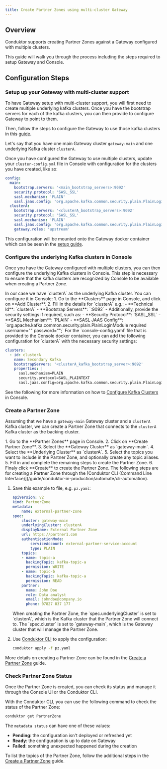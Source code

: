 ```yaml
---
title: Create Partner Zones using multi-cluster Gateway
---
```

## Overview

Conduktor supports creating Partner Zones against a Gateway configured with multiple clusters.

This guide will walk you through the process including the steps required to setup Gateway and Console.

## Configuration Steps

### Setup up your Gateway with multi-cluster support

To have Gateway setup with multi-cluster support, you will first need to create multiple underlying kafka clusters. Once you have the bootstrap servers for each of the kafka clusters, you can then provide to configure Gateway to point to them.

Then, follow the steps to configure the Gateway to use those kafka clusters in this [guide](/guide/conduktor-in-production/deploy-artifacts/deploy-gateway/index#configure-gateway-for-multi-clusters).

Let's say that you have one main Gateway cluster `gateway-main` and one underlying Kafka cluster `clusterA`.

Once you have configured the Gateway to use multiple clusters, update your `cluster-config.yml` file in Console with configuration for the clusters you have created, like so:

```yaml title="cluster-config.yaml"
config:
  main:
    bootstrap.servers: '<main_bootstrap_servers>:9092'
    security.protocol: 'SASL_SSL'
    sasl.mechanism: 'PLAIN'
    sasl.jaas.config: 'org.apache.kafka.common.security.plain.PlainLoginModule required username="<main_api_key>" password="<main_api_secret>";'
  clusterA:
    bootstrap.servers: '<clusterA_bootstrap_servers>:9092'
    security.protocol: 'SASL_SSL'
    sasl.mechanism: 'PLAIN'
    sasl.jaas.config: 'org.apache.kafka.common.security.plain.PlainLoginModule required username="<clusterA_api_key>" password="<clusterA_api_secret>";'
    gateway.roles: 'upstream'
```

This configuration will be mounted onto the Gateway docker container which can be seen in the [setup guide](/guide/conduktor-in-production/deploy-artifacts/deploy-gateway/index#configure-gateway-for-multi-clusters).

### Configure the underlying Kafka clusters in Console

Once you have the Gateway configured with multiple clusters, you can then configure the underlying Kafka clusters in Console. This step is necessary to ensure that the kafka clusters are recognized by Console to be available when creating a Partner Zone.

<Tabs>
<Tab title="Using Console UI">
In our case we have `clusterA` as the underlying Kafka cluster. You can configure it in Console:
1. Go to the **Clusters** page in Console, and click on **Add Cluster**.
2. Fill in the details for `clusterA` e.g.:
    - **Technical Id**: `clusterA`
    - **Bootstrap Servers**: `<clusterA_kafka_bootstrap_server>:9092`
    - Additionally, provide the security settings if required, such as:
        - **Security Protocol**: `SASL_SSL`
        - **SASL Mechanism**: `PLAIN`
        - **SASL JAAS Config**: `org.apache.kafka.common.security.plain.PlainLoginModule required username="<clusterA_api_key>" password="<clusterA_api_secret>";`
</Tab>
<Tab title="Using Conduktor Configuration File">
For the `console-config.yaml` file that is provided to the Console docker container, you can add the following configuration for `clusterA` with the necessary security settings:

```yaml title="console-config.yaml"
clusters:
  - id: clusterA
    name: Secondary Kafka
    bootstrapServers: '<clusterA_kafka_bootstrap_server>:9092'
    properties: |
      sasl.mechanism=PLAIN
      security.protocol=SASL_PLAINTEXT
      sasl.jaas.config=org.apache.kafka.common.security.plain.PlainLoginModule required username="admin" password="admin-secret";
```
</Tab>
</Tabs>

See the following for more information on how to [Configure Kafka Clusters](guide/conduktor-in-production/admin/configure-clusters#connect-to-a-secure-kafka-cluster) in Console.

### Create a Partner Zone

Assuming that we have a `gateway-main` Gateway cluster and a `clusterA` Kafka cluster, we can create a Partner Zone that connects to the `clusterA` Kafka cluster as the backing cluster.

<Tabs>
<Tab title="Using Console UI">
1. Go to the **Partner Zones** page in Console.
2. Click on **Create Partner Zone**.
3. Select the **Gateway Cluster** as `gateway-main`.
4. Select the **Underlying Cluster** as `clusterA`.
5. Select the topics you want to include in the Partner Zone, and optionally create any topic aliases.
5. Fill in and complete the remaining steps to create the Partner Zone.
6. Finaly click **Create** to create the Partner Zone.
</Tab>
<Tab title="Using Conduktor CLI">
The following steps are for creating a Partner Zone through the [Conduktor CLI (Command Line Interface)](/guide/conduktor-in-production/automate/cli-automation).

1. Save this example to file, e.g. `pz.yaml`:

    ```yaml
    apiVersion: v2
    kind: PartnerZone
    metadata:
        name: external-partner-zone
    spec:
        cluster: gateway-main
        underlyingCluster: clusterA
        displayName: External Partner Zone
        url: https://partner1.com
        authenticationMode:
            serviceAccount: external-partner-service-account
            type: PLAIN
        topics:
        - name: topic-a
          backingTopic: kafka-topic-a
          permission: WRITE
        - name: topic-b
          backingTopic: kafka-topic-a
          permission: READ
        partner:
          name: John Doe
          role: Data analyst
          email: johndoe@company.io
          phone: 07827 837 177
    ```

    <Note>
    When creating the Partner Zone, the `spec.underlyingCluster` is set to `clusterA`, which is the Kafka cluster that the Partner Zone will connect to. The `spec.cluster` is set to `gateway-main`, which is the Gateway cluster that will manage the Partner Zone.
    </Note>

1. Use [Conduktor CLI](/guide/conduktor-in-production/automate/cli-automation) to apply the configuration:

    ```bash
    conduktor apply -f pz.yaml
    ```
</Tab>
</Tabs>

More details on creating a Partner Zone can be found in the [Create a Partner Zone](/guide/use-cases/third-party-data#create-a-partner-zone) guide.

### Check Partner Zone Status

Once the Partner Zone is created, you can check its status and manage it through the Console UI or the Conduktor CLI.

With the Conduktor CLI, you can use the following command to check the status of the Partner Zone:

```bash
conduktor get PartnerZone
```

The `metadata status` can have one of these values:
  - **Pending**: the configuration isn't deployed or refreshed yet
  - **Ready**: the configuration is up to date on Gateway
  - **Failed**: something unexpected happened during the creation

To list the topics of the Partner Zone, follow the additional steps in the [Create a Partner Zone](/guide/use-cases/third-party-data#create-a-partner-zone) guide.
